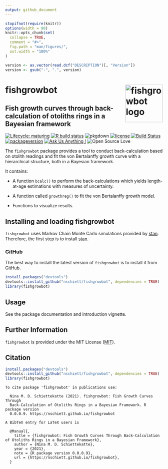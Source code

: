 ```yaml
---
output: github_document
---
```


<!-- README.md is generated from README.Rmd. Please edit that file -->

```r
stopifnot(require(knitr))
options(width = 90)
knitr::opts_chunk$set(
  collapse = TRUE,
  comment = "#>",
  fig.path = "man/figures/",
  out.width = "100%"
)
```

```r
version <- as.vector(read.dcf("DESCRIPTION")[, "Version"])
version <- gsub("-", ".", version)
```

# fishgrowbot <img src="man/figures/fishgrowbot_logo_white.png" width = 120 alt="fishgrowbot logo" align = "right" />

## Fish growth curves through back-calculation of otoliths rings in a Bayesian framework

<!-- badges: start -->
[![Lifecycle: maturing](https://img.shields.io/badge/lifecycle-maturing-blue.svg)](https://www.tidyverse.org/lifecycle/#maturing)
[![R build status](https://github.com/nschiett/fishgrowbot/workflows/R-CMD-check/badge.svg)](https://github.com/nschiett/fishgrowbot/actions)
![pkgdown](https://github.com/nschiett/fishgrowbot/workflows/pkgdown/badge.svg)
[![license](https://img.shields.io/badge/license-MIT + file LICENSE-lightgrey.svg)](https://choosealicense.com/)
[![Build Status](https://api.travis-ci.com/nschiett/fishgrowbot.svg?branch=master)](https://travis-ci.com/nschiett/fishgrowbot)
[![packageversion](https://img.shields.io/badge/Package%20version-`r version`-orange.svg)](commits/master)
[![Ask Us Anything
\!](https://img.shields.io/badge/Ask%20us-anything-1abc9c.svg)](https://github.com/nschiett/fishgrowbot/issues/new)
![Open Source
Love](https://badges.frapsoft.com/os/v2/open-source.svg?v=103)
<!-- badges: end -->

The `fishgrowbot` package provides a tool to conduct back-calculation based on
otolith readings and fit the von Bertalanffy growth curve with a hierarchical
structure, both in a Bayesian framework.

It contains:

* A function `bcalc()` to perform the back-calculations which yields
length-at-age estimations with measures of uncertainty.

* A function called `growthreg()` to fit the von Bertalanffy growth model.

* Functions to visualize results.

## Installing and loading fishgrowbot

`fishgrowbot` uses Markov Chain Monte Carlo simulations provided by
[stan](https://github.com/stan-dev/rstan/wiki/RStan-Getting-Started).
Therefore, the first step is to install
[stan](https://github.com/stan-dev/rstan/wiki/RStan-Getting-Started).

### GitHub

The best way to install the latest version of `fishgrowbot` is
to install it from GitHub.

```r
install.packages("devtools")
devtools::install_github("nschiett/fishgrowbot", dependencies = TRUE)
library(fishgrowbot)
```

## Usage
See the package documentation and introduction vignette.

## Further Information

`fishgrowbot` is provided under the MIT License ([MIT](http://opensource.org/licenses/MIT)).

## Citation

```r
install.packages("devtools")
devtools::install_github("nschiett/fishgrowbot", dependencies = TRUE)
library(fishgrowbot)
```

```
To cite package 'fishgrowbot' in publications use:

  Nina M. D. Schiettekatte (2021). fishgrowbot: Fish Growth Curves Through
  Back-Calculation of Otoliths Rings in a Bayesian Framework. R package version
  0.0.0.9. https://nschiett.github.io/fishgrowbot

A BibTeX entry for LaTeX users is

  @Manual{,
    title = {fishgrowbot: Fish Growth Curves Through Back-Calculation of Otoliths Rings in a Bayesian Framework},
    author = {Nina M. D. Schiettekatte},
    year = {2021},
    note = {R package version 0.0.0.9},
    url = {https://nschiett.github.io/fishgrowbot},
  }
```
